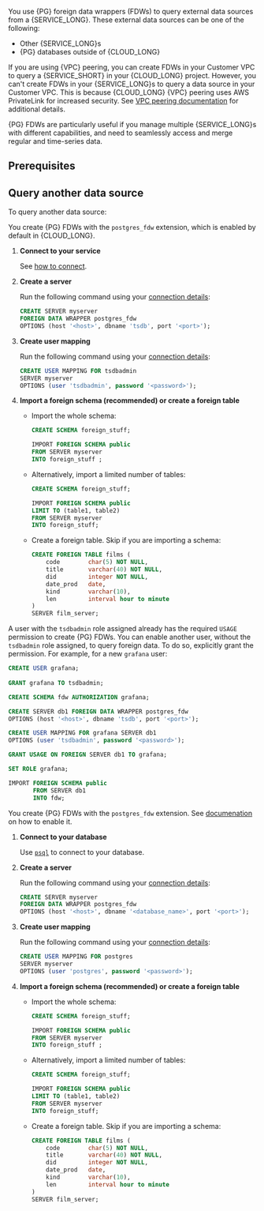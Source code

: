 
You use {PG} foreign data wrappers (FDWs) to query external data sources from a {SERVICE_LONG}. These external data sources can be one of the following:

- Other {SERVICE_LONG}s
- {PG} databases outside of {CLOUD_LONG}

If you are using {VPC} peering, you can create FDWs in your Customer VPC to query a {SERVICE_SHORT} in your {CLOUD_LONG} project. However, you can't create FDWs in your {SERVICE_LONG}s to query a data source in your Customer VPC. This is because {CLOUD_LONG} {VPC} peering uses AWS PrivateLink for increased security. See [VPC peering documentation][vpc-peering] for additional details.

{PG} FDWs are particularly useful if you manage multiple {SERVICE_LONG}s with different capabilities, and need to seamlessly access and merge regular and time-series data.

## Prerequisites

<IntegrationPrereqs />

## Query another data source

To query another data source: 

<Tabs label="Query another data source">

<Tab title="Tiger Cloud">

You create {PG} FDWs with the `postgres_fdw` extension, which is enabled by default in {CLOUD_LONG}.

<Procedure>

1. **Connect to your service**

   See [how to connect][connect].

1. **Create a server**

   Run the following command using your [connection details][connection-info]:

   ```sql
   CREATE SERVER myserver 
   FOREIGN DATA WRAPPER postgres_fdw 
   OPTIONS (host '<host>', dbname 'tsdb', port '<port>');
   ```

1. **Create user mapping**

   Run the following command using your [connection details][connection-info]:

   ```sql
   CREATE USER MAPPING FOR tsdbadmin 
   SERVER myserver 
   OPTIONS (user 'tsdbadmin', password '<password>');
   ```

1. **Import a foreign schema (recommended) or create a foreign table**

    - Import the whole schema:

      ```sql
      CREATE SCHEMA foreign_stuff;
      
      IMPORT FOREIGN SCHEMA public 
      FROM SERVER myserver 
      INTO foreign_stuff ;
      ```

    - Alternatively, import a limited number of tables:

      ```sql
      CREATE SCHEMA foreign_stuff;
      
      IMPORT FOREIGN SCHEMA public 
      LIMIT TO (table1, table2) 
      FROM SERVER myserver 
      INTO foreign_stuff;
      ```

    - Create a foreign table. Skip if you are importing a schema:

      ```sql
      CREATE FOREIGN TABLE films (
          code        char(5) NOT NULL,
          title       varchar(40) NOT NULL,
          did         integer NOT NULL,
          date_prod   date,
          kind        varchar(10),
          len         interval hour to minute
      )
      SERVER film_server;
      ```

</Procedure>


A user with the `tsdbadmin` role assigned already has the required `USAGE` permission to create {PG} FDWs. You can enable another user, without the `tsdbadmin` role assigned, to query foreign data. To do so, explicitly grant the permission. For example, for a new `grafana` user:

```sql
CREATE USER grafana;
       
GRANT grafana TO tsdbadmin;

CREATE SCHEMA fdw AUTHORIZATION grafana;

CREATE SERVER db1 FOREIGN DATA WRAPPER postgres_fdw 
OPTIONS (host '<host>', dbname 'tsdb', port '<port>');

CREATE USER MAPPING FOR grafana SERVER db1 
OPTIONS (user 'tsdbadmin', password '<password>');

GRANT USAGE ON FOREIGN SERVER db1 TO grafana;

SET ROLE grafana;

IMPORT FOREIGN SCHEMA public 
       FROM SERVER db1 
       INTO fdw;
```

</Tab>

<Tab title="Self-hosted TimescaleDB">

You create {PG} FDWs with the `postgres_fdw` extension. See [documenation][enable-fdw-docs] on how to enable it. 

<Procedure>

1. **Connect to your database**

   Use [`psql`][psql] to connect to your database. 

1. **Create a server**

   Run the following command using your [connection details][connection-info]:

   ```sql
   CREATE SERVER myserver 
   FOREIGN DATA WRAPPER postgres_fdw 
   OPTIONS (host '<host>', dbname '<database_name>', port '<port>');
   ```

1. **Create user mapping**

   Run the following command using your [connection details][connection-info]:

   ```sql
   CREATE USER MAPPING FOR postgres 
   SERVER myserver 
   OPTIONS (user 'postgres', password '<password>');
   ```

1. **Import a foreign schema (recommended) or create a foreign table**

   - Import the whole schema:

     ```sql
     CREATE SCHEMA foreign_stuff;
     
     IMPORT FOREIGN SCHEMA public 
     FROM SERVER myserver 
     INTO foreign_stuff ;
     ```

   - Alternatively, import a limited number of tables:

     ```sql
     CREATE SCHEMA foreign_stuff;
     
     IMPORT FOREIGN SCHEMA public 
     LIMIT TO (table1, table2) 
     FROM SERVER myserver 
     INTO foreign_stuff;
     ```

   - Create a foreign table. Skip if you are importing a schema:

     ```sql
     CREATE FOREIGN TABLE films (
         code        char(5) NOT NULL,
         title       varchar(40) NOT NULL,
         did         integer NOT NULL,
         date_prod   date,
         kind        varchar(10),
         len         interval hour to minute
     )
     SERVER film_server;
     ```

</Procedure>

</Tab>

</Tabs>

[vpc-peering]: /use-timescale/:currentVersion:/security/vpc/
[sql-editor]: /getting-started/:currentVersion:/run-queries-from-console/#ops-mode-sql-editor/
[connect]: /getting-started/:currentVersion:/run-queries-from-console/
[connection-info]: /integrations/:currentVersion:/find-connection-details/
[enable-fdw-docs]: https://www.postgresql.org/docs/current/postgres-fdw.html
[psql]: /integrations/:currentVersion:/psql/
